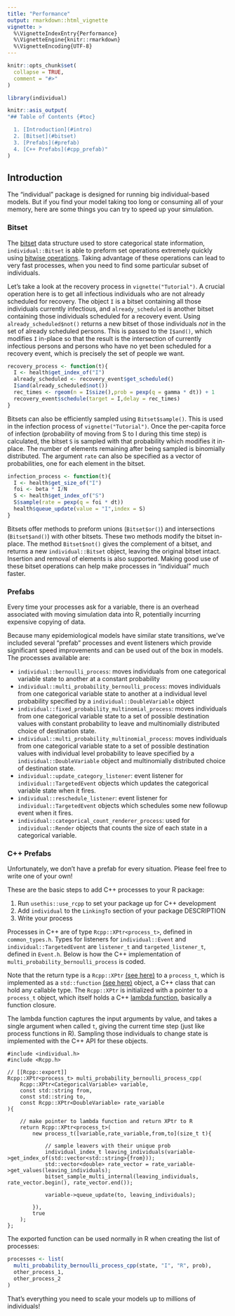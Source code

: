 ```yaml
---
title: "Performance"
output: rmarkdown::html_vignette
vignette: >
  %\VignetteIndexEntry{Performance}
  %\VignetteEngine{knitr::rmarkdown}
  %\VignetteEncoding{UTF-8}
---
```


```r
knitr::opts_chunk$set(
  collapse = TRUE,
  comment = "#>"
)
```

```r
library(individual)
```

```r
knitr::asis_output(
"## Table of Contents {#toc}

  1. [Introduction](#intro)
  2. [Bitset](#bitset)
  3. [Prefabs](#prefab)
  4. [C++ Prefabs](#cpp_prefab)"
)
```

## Introduction {#intro}

The "individual" package is designed for running big individual-based models. But if you find your model taking too long or consuming all of your memory, here are some things you can try to speed up your simulation.

### Bitset {#bitset}

The [bitset](https://en.wikipedia.org/wiki/Bit_array) data structure used to store categorical state information, `individual::Bitset` is able to preform set operations extremely quickly using [bitwise operations](https://en.wikipedia.org/wiki/Bitwise_operation). Taking advantage of these operations can lead to very fast processes, when you need to find some particular subset of individuals.

Let's take a look at the recovery process in `vignette("Tutorial")`. A crucial operation here is to get all infectious individuals who are not already scheduled for recovery. The object `I` is a bitset containing all those individuals currently infectious, and `already_scheduled` is another bitset containing those individuals scheduled for a recovery event. Using `already_scheduled$not()` returns a new bitset of those individuals *not* in the set of already scheduled persons. This is passed to the `I$and()`, which modifies `I` in-place so that the result is the intersection of currently infectious persons and persons who have no yet been scheduled for a recovery event, which is precisely the set of people we want.

```r
recovery_process <- function(t){
  I <- health$get_index_of("I")
  already_scheduled <- recovery_event$get_scheduled()
  I$and(already_scheduled$not())
  rec_times <- rgeom(n = I$size(),prob = pexp(q = gamma * dt)) + 1
  recovery_event$schedule(target = I,delay = rec_times)
}
```

Bitsets can also be efficiently sampled using `Bitset$sample()`. This is used in the infection process of `vignette("Tutorial")`. Once the per-capita force of infection (probability of moving from S to I during this time step) is calculated, the bitset `S` is sampled with that probability which modifies it in-place. The number of elements remaining after being sampled is binomially distributed. The argument `rate` can also be specified as a vector of probabilities, one for each element in the bitset.

```r
infection_process <- function(t){
  I <- health$get_size_of("I")
  foi <- beta * I/N
  S <- health$get_index_of("S")
  S$sample(rate = pexp(q = foi * dt))
  health$queue_update(value = "I",index = S)
}
```

Bitsets offer methods to preform unions (`Bitset$or()`) and intersections (`Bitset$and()`) with other bitsets. These two methods modify the bitset in-place. The method `Bitset$not()` gives the complement of a bitset, and returns a new `individual::Bitset` object, leaving the original bitset intact. Insertion and removal of elements is also supported. Making good use of these bitset operations can help make processes in "individual" much faster.

### Prefabs {#prefab}

Every time your processes ask for a variable, there is an overhead associated with moving simulation data into R, potentially incurring expensive copying of data.

Because many epidemiological models have similar state transitions, we've included several "prefab" processes and event listeners which provide significant speed improvements and can be used out of the box in models. The processes available are:

  * `individual::bernoulli_process`: moves individuals from one categorical variable state to another at a constant probability
  * `individual::multi_probability_bernoulli_process`: moves individuals from one categorical variable state to another at a 
  individual level probability specified by a `individual::DoubleVariable` object
  * `individual::fixed_probability_multinomial_process`: moves individuals from one categorical variable state to a set of possible destination
  values with constant probability to leave and multinomially distributed choice of destination state.
  * `individual::multi_probability_multinomial_process`: moves individuals from one categorical variable state to a set of possible destination
  values with individual level probability to leave specified by a `individual::DoubleVariable` object and multinomially distributed choice of destination state.
  * `individual::update_category_listener`: event listener for `individual::TargetedEvent` objects which updates the categorical variable state when it fires.
  * `individual::reschedule_listener`: event listener for `individual::TargetedEvent` objects which schedules some new followup event when it fires.
  * `individual::categorical_count_renderer_process`: used for `individual::Render` objects that counts the size of each state in a categorical variable.

### C++ Prefabs {#cpp_prefab}

Unfortunately, we don't have a prefab for every situation. Please feel free to write one of your own!

These are the basic steps to add C++ processes to your R package:

1. Run `usethis::use_rcpp` to set your package up for C++ development
2. Add `individual` to the `LinkingTo` section of your package DESCRIPTION
3. Write your process

Processes in C++ are of type `Rcpp::XPtr<process_t>`, defined in `common_types.h`. Types for listeners for `individual::Event` and `individual::TargetedEvent` are `listener_t` and `targeted_listener_t`, defined in `Event.h`. Below is how the C++ implementation of
`multi_probability_bernoulli_process` is coded.

Note that the return type is a `Rcpp::XPtr` [(see here)](https://dirk.eddelbuettel.com/code/rcpp/html/classRcpp_1_1XPtr.html) to a `process_t`, which is implemented as a `std::function` [(see here)](http://www.cplusplus.com/reference/functional/function/) object, a C++ class that can
hold any callable type. The `Rcpp::XPtr` is initialized with a pointer to a `process_t` object, which itself holds a C++ [lambda function](https://en.cppreference.com/w/cpp/language/lambda), basically a function closure.

The lambda function captures the input arguments by value, and takes a single argument when called `t`, giving the current time step (just like process functions in R). Sampling those individuals to change state is implemented with the C++ API for these objects.

```Rcpp
#include <individual.h>
#include <Rcpp.h>

// [[Rcpp::export]]
Rcpp::XPtr<process_t> multi_probability_bernoulli_process_cpp(
    Rcpp::XPtr<CategoricalVariable> variable,
    const std::string from,
    const std::string to,
    const Rcpp::XPtr<DoubleVariable> rate_variable
){

    // make pointer to lambda function and return XPtr to R
    return Rcpp::XPtr<process_t>(
        new process_t([variable,rate_variable,from,to](size_t t){      

            // sample leavers with their unique prob
            individual_index_t leaving_individuals(variable->get_index_of(std::vector<std::string>{from}));
            std::vector<double> rate_vector = rate_variable->get_values(leaving_individuals);
            bitset_sample_multi_internal(leaving_individuals, rate_vector.begin(), rate_vector.end());

            variable->queue_update(to, leaving_individuals);

        }),
        true
    ); 
};

```

The exported function can be used normally in R when creating the list of processes:

```r
processes <- list(
  multi_probability_bernoulli_process_cpp(state, "I", "R", prob),
  other_process_1,
  other_process_2
)
```

That's everything you need to scale your models up to millions of individuals!